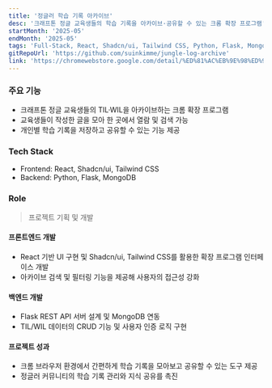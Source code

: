```yaml
---
title: '정글러 학습 기록 아카이브'
desc: '크래프톤 정글 교육생들의 학습 기록을 아카이브·공유할 수 있는 크롬 확장 프로그램'
startMonth: '2025-05'
endMonth: '2025-05'
tags: 'Full-Stack, React, Shadcn/ui, Tailwind CSS, Python, Flask, MongoDB'
gitRepoUrl: 'https://github.com/suinkimme/jungle-log-archive'
link: 'https://chromewebstore.google.com/detail/%ED%81%AC%EB%9E%98%ED%94%84%ED%86%A4-%EC%A0%95%EA%B8%80-9%EA%B8%B0-%EB%A1%9C%EA%B7%B8-%EC%95%84%EC%B9%B4%EC%9D%B4%EB%B8%8C/ghjbdchedmgkcokpjchajgfnponkhlio?hl=ko'
---
```


### 주요 기능
- 크래프톤 정글 교육생들의 TIL·WIL을 아카이브하는 크롬 확장 프로그램
- 교육생들이 작성한 글을 모아 한 곳에서 열람 및 검색 가능
- 개인별 학습 기록을 저장하고 공유할 수 있는 기능 제공

### Tech Stack
- Frontend: React, Shadcn/ui, Tailwind CSS  
- Backend: Python, Flask, MongoDB

### Role
> 프로젝트 기획 및 개발

#### 프론트엔드 개발
- React 기반 UI 구현 및 Shadcn/ui, Tailwind CSS를 활용한 확장 프로그램 인터페이스 개발
- 아카이브 검색 및 필터링 기능을 제공해 사용자의 접근성 강화

#### 백엔드 개발
- Flask REST API 서버 설계 및 MongoDB 연동
- TIL/WIL 데이터의 CRUD 기능 및 사용자 인증 로직 구현

#### 프로젝트 성과
- 크롬 브라우저 환경에서 간편하게 학습 기록을 모아보고 공유할 수 있는 도구 제공
- 정글러 커뮤니티의 학습 기록 관리와 지식 공유를 촉진